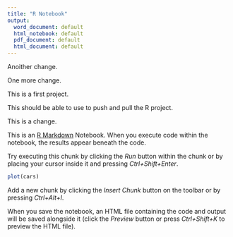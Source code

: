 ```yaml
---
title: "R Notebook"
output:
  word_document: default
  html_notebook: default
  pdf_document: default
  html_document: default
---
```



Anoither change.

One more change.

This is a first project.  

This should be able to use to push and pull the R project.

This is a change.

This is an [R Markdown](http://rmarkdown.rstudio.com) Notebook. When you execute code within the notebook, the results appear beneath the code. 

Try executing this chunk by clicking the *Run* button within the chunk or by placing your cursor inside it and pressing *Ctrl+Shift+Enter*. 

```r
plot(cars)
```

Add a new chunk by clicking the *Insert Chunk* button on the toolbar or by pressing *Ctrl+Alt+I*.

When you save the notebook, an HTML file containing the code and output will be saved alongside it (click the *Preview* button or press *Ctrl+Shift+K* to preview the HTML file).

